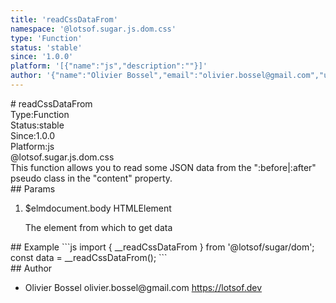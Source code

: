 ```yaml
---
title: 'readCssDataFrom'
namespace: '@lotsof.sugar.js.dom.css'
type: 'Function'
status: 'stable'
since: '1.0.0'
platform: '[{"name":"js","description":""}]'
author: '{"name":"Olivier Bossel","email":"olivier.bossel@gmail.com","url":"https://lotsof.dev"}'
---
```

<div class="docmap-mdx">
# readCssDataFrom
<div class="_metas">
<div class="_type"><span class="_type-label">Type:</span><span class="_type-value">Function</span></div>
<div class="_status"><span class="_status-label">Status:</span><span class="_status-value -stable">stable</span></div>
<div class="_since"><span class="_since-label">Since:</span><span class="_since-value">1.0.0</span></div>
<div class="_platform"><span class="_platform-label">Platform:</span><span class="_platform-value -js">js</span></div>
</div>
<div class="_namespace">@lotsof.sugar.js.dom.css</div>
<div class="_description typo-format typo-rhythm">
This function allows you to read some JSON data from the &quot;:before|:after&quot; pseudo class in the &quot;content&quot; property.
</div>
<div class="_params">
## Params
<ol class="_list">
<li class="_item">
<span class="_name">$elm</span><span class="_default">document&period;body</span> <span class="_type">HTMLElement</span>
<p class="_description">The element from which to get data</p>
</li>
</ol>
</div>
<div class="_examples">
## Example
```js
import { __readCssDataFrom } from '@lotsof/sugar/dom';
const data = __readCssDataFrom();
```
</div>
<div class="_author">
## Author
<ul class="_list">
<li class="_item">
<span class="_name">Olivier Bossel</span>
<span class="_email">olivier.bossel@gmail.com</span>
<a href="https://lotsof.dev" target="_blank" class="_url">https://lotsof.dev</a>
</li>
</ul>
</div>
</div>